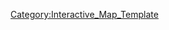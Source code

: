 {{overlay
|image = 3-3_Map.png
|width        = {{MapRatio|440|{{{ratio|1|mapwidth=1}}}}}
|height       = {{MapRatio|250|{{{ratio|1|mapheight=1}}}}}
|AjaxXMLRequest = {{{AjaxXMLRequest|0}}}

|columns      = 0
|grid         = 0

|highlight    = 0
|collapsible  = 0

|popupPrefix = World_3_3_

|overlayNoHeader = 0

|overlayHeaderText = World 3-3
|overlayHeaderTextLink = World 3
|overlayNoHeader = 
|overlayTemplateName = Template:World3-3
|categoryName  = World3-3
}}
<noinclude>
[[Category:Interactive_Map_Template]]
</noinclude>